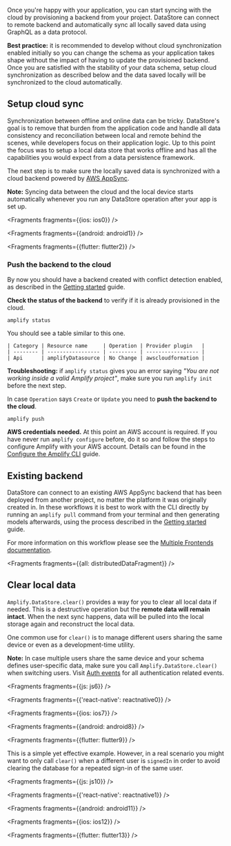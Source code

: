 
Once you're happy with your application, you can start syncing with the cloud by provisioning a backend from your project. DataStore can connect to remote backend and automatically sync all locally saved data using GraphQL as a data protocol.

<Callout>

**Best practice:** it is recommended to develop without cloud synchronization enabled initially so you can change the schema as your application takes shape without the impact of having to update the provisioned backend. Once you are satisfied with the stability of your data schema, setup cloud synchronization as described below and the data saved locally will be synchronized to the cloud automatically.

</Callout>

## Setup cloud sync

Synchronization between offline and online data can be tricky. DataStore's goal is to remove that burden from the application code and handle all data consistency and reconciliation between local and remote behind the scenes, while developers focus on their application logic. Up to this point the focus was to setup a local data store that works offline and has all the capabilities you would expect from a data persistence framework.

The next step is to make sure the locally saved data is synchronized with a cloud backend powered by [AWS AppSync](https://aws.amazon.com/appsync/).

<Callout>

**Note:** Syncing data between the cloud and the local device starts automatically whenever you run any DataStore operation after your app is set up.

</Callout>




<Fragments fragments={{ios: ios0}} />


<Fragments fragments={{android: android1}} />


<Fragments fragments={{flutter: flutter2}} />

### Push the backend to the cloud

By now you should have a backend created with conflict detection enabled, as described in the [Getting started](/lib-v1/datastore/getting-started) guide.

**Check the status of the backend** to verify if it is already provisioned in the cloud.

```console
amplify status
```

You should see a table similar to this one.

```
| Category | Resource name     | Operation | Provider plugin   |
| -------- | ----------------- | --------- | ----------------- |
| Api      | amplifyDatasource | No Change | awscloudformation |
```

<Callout>

**Troubleshooting:** if `amplify status` gives you an error saying *"You are not working inside a valid Amplify project"*, make sure you run `amplify init` before the next step.

</Callout>

In case `Operation` says `Create` or `Update` you need to **push the backend to the cloud**.

```console
amplify push
```

<Callout warning>

**AWS credentials needed.** At this point an AWS account is required. If you have never run `amplify configure` before, do it so and follow the steps to configure Amplify with your AWS account. Details can be found in the [Configure the Amplify CLI](/cli/start/install#configure-the-amplify-cli) guide.

</Callout>

## Existing backend

DataStore can connect to an existing AWS AppSync backend that has been deployed from another project, no matter the platform it was originally created in. In these workflows it is best to work with the CLI directly by running an `amplify pull` command from your terminal and then generating models afterwards, using the process described in the [Getting started](/lib-v1/datastore/getting-started#idiomatic-persistence-models) guide.

For more information on this workflow please see the [Multiple Frontends documentation](/cli/teams/multi-frontend).


<Fragments fragments={{all: distributedDataFragment}} />

## Clear local data

`Amplify.DataStore.clear()` provides a way for you to clear all local data if needed. This is a destructive operation but the **remote data will remain intact**. When the next sync happens, data will be pulled into the local storage again and reconstruct the local data.

One common use for `clear()` is to manage different users sharing the same device or even as a development-time utility.

<Callout warning>

**Note:** In case multiple users share the same device and your schema defines user-specific data, make sure you call `Amplify.DataStore.clear()` when switching users. Visit [Auth events](/lib-v1/auth/auth-events) for all authentication related events.

</Callout>


<Fragments fragments={{js: js6}} />


<Fragments fragments={{'react-native': reactnative0}} />


<Fragments fragments={{ios: ios7}} />


<Fragments fragments={{android: android8}} />


<Fragments fragments={{flutter: flutter9}} />

This is a simple yet effective example. However, in a real scenario you might want to only call `clear()` when a different user is `signedIn` in order to avoid clearing the database for a repeated sign-in of the same user.


<Fragments fragments={{js: js10}} />


<Fragments fragments={{'react-native': reactnative1}} />


<Fragments fragments={{android: android11}} />


<Fragments fragments={{ios: ios12}} />


<Fragments fragments={{flutter: flutter13}} />
